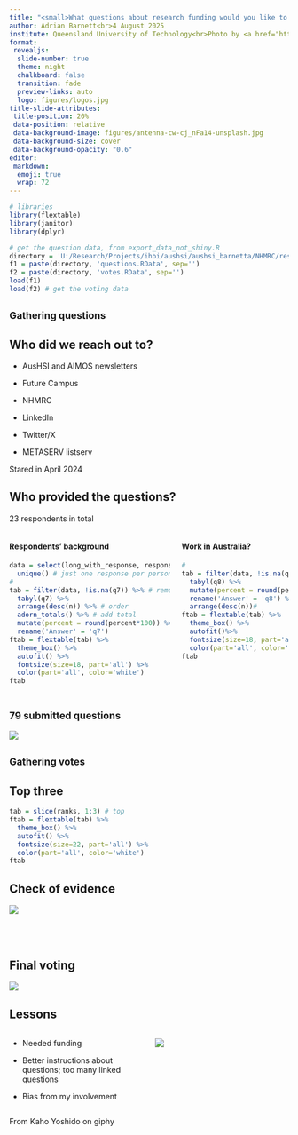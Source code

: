 ```yaml
---
title: "<small>What questions about research funding would you like to see answered by research?</small>"
author: Adrian Barnett<br>4 August 2025
institute: Queensland University of Technology<br>Photo by <a href="https://unsplash.com/@antenna?utm_content=creditCopyText&utm_medium=referral&utm_source=unsplash">Antenna</a> on <a href="https://unsplash.com/photos/people-meeting-in-room-cw-cj_nFa14?utm_content=creditCopyText&utm_medium=referral&utm_source=unsplash">Unsplash</a>
format:
 revealjs: 
  slide-number: true
  theme: night
  chalkboard: false
  transition: fade
  preview-links: auto
  logo: figures/logos.jpg
title-slide-attributes:
 title-position: 20%
 data-position: relative
 data-background-image: figures/antenna-cw-cj_nFa14-unsplash.jpg
 data-background-size: cover
 data-background-opacity: "0.6"
editor: 
 markdown: 
  emoji: true
  wrap: 72
---
```


```r
# libraries
library(flextable)
library(janitor)
library(dplyr)

# get the question data, from export_data_not_shiny.R
directory = 'U:/Research/Projects/ihbi/aushsi/aushsi_barnetta/NHMRC/research_on_research/research_prioritisation/data/'
f1 = paste(directory, 'questions.RData', sep='')
f2 = paste(directory, 'votes.RData', sep='')
load(f1)
load(f2) # get the voting data
```


## <small>Gathering questions</small>{background-image='figures/submit_questions.jpg' background-size='cover'}

## Who did we reach out to?

* AusHSI and AIMOS newsletters

* Future Campus

* NHMRC

* LinkedIn

* Twitter/X

* METASERV listserv

Stared in April 2024

## Who provided the questions?

23 respondents in total

:::: {.columns}
::: {.column width="60%"}

#### Respondents' background

```r
data = select(long_with_response, response_id, q7, q8) %>%
  unique() # just one response per person 
# 
tab = filter(data, !is.na(q7)) %>% # remove missing
  tabyl(q7) %>%
  arrange(desc(n)) %>% # order
  adorn_totals() %>% # add total
  mutate(percent = round(percent*100)) %>%
  rename('Answer' = 'q7') 
ftab = flextable(tab) %>%
  theme_box() %>%
  autofit() %>%
  fontsize(size=18, part='all') %>%
  color(part='all', color='white')
ftab
```


:::

::: {.column width="40%"}

#### Work in Australia?

```r
# 
tab = filter(data, !is.na(q8)) %>% # remove missing
  tabyl(q8) %>%
  mutate(percent = round(percent*100)) %>%
  rename('Answer' = 'q8') %>%
  arrange(desc(n))# 
ftab = flextable(tab) %>%
  theme_box() %>%
  autofit()%>%
  fontsize(size=18, part='all') %>%
  color(part='all', color='white')
ftab
```

:::

::::

## <small>79 submitted questions</small>{background-color='white'}

<!--- from wordcloud.R in shiny folder --->

![](figures/wordcloud.jpg){fig-align="center"}

## <small>Gathering votes</small>{background-image='figures/rank_questions.jpg' background-size='cover'}

## Top three

```r
tab = slice(ranks, 1:3) # top 
ftab = flextable(tab) %>%
  theme_box() %>%
  autofit() %>%
  fontsize(size=22, part='all') %>%
  color(part='all', color='white')
ftab
```

## Check of evidence

![](figures/pico.png)

## <small style="color:transparent">In person meeting</small>{background-image='figures/photo_of_day.jpg' background-size='cover'}

## Final voting{background-color='white'}

![](figures/final_rank.jpg)

## Lessons{background-color='#82d895'}

:::: columns
::: {.column width="50%"}
* Needed funding

* Better instructions about questions; too many linked questions

* Bias from my involvement
:::
  
::: {.column width="50%"}
![](https://media4.giphy.com/media/v1.Y2lkPTc5MGI3NjExZTBtZDhvYnF0N3c0bnhyeXBvazR4eHVndXB3OTQyamhqYzUyMnozbCZlcD12MV9pbnRlcm5hbF9naWZfYnlfaWQmY3Q9Zw/xT9DgosbbtABTF3MyI/giphy.gif)
:::
::::
  
:::: aside
From Kaho Yoshido on giphy
::::

